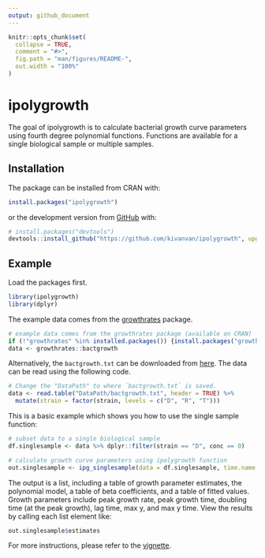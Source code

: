 ```yaml
---
output: github_document
---
```


<!-- README.md is generated from README.Rmd. Please edit that file -->

```r
knitr::opts_chunk$set(
  collapse = TRUE,
  comment = "#>",
  fig.path = "man/figures/README-",
  out.width = "100%"
)
```

# ipolygrowth

<!-- badges: start -->
<!-- badges: end -->

The goal of ipolygrowth is to calculate bacterial growth curve parameters using fourth degree polynomial functions. Functions are available for a single biological sample or multiple samples.


## Installation

The package can be installed from CRAN with:

```r
install.packages("ipolygrowth")
```

or the development version from [GitHub](https://github.com/) with:

``` r
# install.packages("devtools")
devtools::install_github("https://github.com/kivanvan/ipolygrowth", upgrade = F, quiet = T)
```


## Example

Load the packages first.

```r
library(ipolygrowth)
library(dplyr)
```

The example data comes from the [growthrates](https://CRAN.R-project.org/package=growthrates) package.  

```r
# example data comes from the growthrates package (available on CRAN)
if (!"growthrates" %in% installed.packages()) {install.packages("growthrates")}
data <- growthrates::bactgrowth
```

Alternatively, the `bactgrowth.txt` can be downloaded from [here](https://github.com/tpetzoldt/growthrates/tree/master/data). The data can be read using the following code.

```r
# Change the "DataPath" to where `bactgrowth.txt` is saved.
data <- read.table("DataPath/bactgrowth.txt", header = TRUE) %>%
  mutate(strain = factor(strain, levels = c("D", "R", "T")))
```

This is a basic example which shows you how to use the single sample function:  

```r
# subset data to a single biological sample
df.singlesample <- data %>% dplyr::filter(strain == "D", conc == 0)

# calculate growth curve parameters using ipolygrowth function
out.singlesample <- ipg_singlesample(data = df.singlesample, time.name = "time", y.name = "value")
```


The output is a list, including a table of growth parameter estimates, the polynomial model, a table of beta coefficients, and a table of fitted values. Growth parameters include peak growth rate, peak growth time, doubling time (at the peak growth), lag time, max y, and max y time. View the results by calling each list element like:   

```r
out.singlesample$estimates
```

For more instructions, please refer to the [vignette](https://cran.r-project.org/web/packages/ipolygrowth/vignettes/ipolygrowth_vignette.html).
